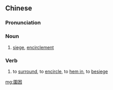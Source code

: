 {{also|围困}}
==Chinese==
{{zh-forms|s=围困}}

===Pronunciation===
{{zh-pron
|m=wéikùn
|c=wai4 kwan3
|h=pfs=vì-khun
|mn=qz,xm,zz:ûi-khùn
|cat=n,v
}}

===Noun===
{{zh-noun}}

# [[siege]], [[encirclement]]

===Verb===
{{zh-verb}}

# to [[surround]], to [[encircle]], to [[hem in]], to [[besiege]]

[[mg:圍困]]
